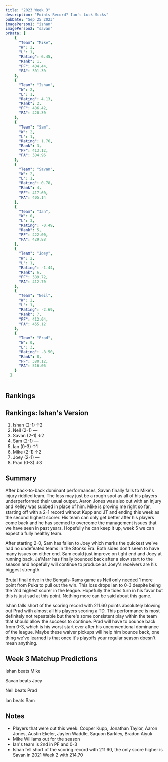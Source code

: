 ```yaml
---
title: "2023 Week 3"
description: "Points Record? Ian's Luck Sucks"
pubDate: "Sep 25 2023"
imagePerson1: "ishan"
imagePerson2: "savan"
prData: [
	{
	  "Team": "Mike",
	  "W": 2,
	  "L": 1,
	  "Rating": 6.45,
	  "Rank": 1,
	  "PF": 404.44,
	  "PA": 301.30
	},
	{
	  "Team": "Ishan",
	  "W": 2,
	  "L": 1,
	  "Rating": 4.13,
	  "Rank": 2,
	  "PF": 486.42,
	  "PA": 420.30
	},
	{
	  "Team": "Sam",
	  "W": 2,
	  "L": 1,
	  "Rating": 1.76,
	  "Rank": 3,
	  "PF": 413.12,
	  "PA": 384.96
	},
	{
	  "Team": "Savan",
	  "W": 2,
	  "L": 1,
	  "Rating": 0.78,
	  "Rank": 4,
	  "PF": 417.60,
	  "PA": 405.14
	},
	{
	  "Team": "Ian",
	  "W": 0,
	  "L": 3,
	  "Rating": -0.49,
	  "Rank": 5,
	  "PF": 422.00,
	  "PA": 429.88
	},
	{
	  "Team": "Joey",
	  "W": 2,
	  "L": 1,
	  "Rating": -1.44,
	  "Rank": 6,
	  "PF": 389.72,
	  "PA": 412.70
	},
	{
	  "Team": "Neil",
	  "W": 2,
	  "L": 1,
	  "Rating": -2.69,
	  "Rank": 7,
	  "PF": 412.04,
	  "PA": 455.12
	},
	{
	  "Team": "Prad",
	  "W": 0,
	  "L": 3,
	  "Rating": -8.50,
	  "Rank": 8,
	  "PF": 380.12,
	  "PA": 516.06
	}
  ]
---
```



## Rankings

<PowerRankingTable client:load data={frontmatter.prData} />

## Rankings: Ishan's Version

1. Ishan (2-1) ↑2
2. Neil (2-1) —
3. Savan (2-1) ↓2
4. Sam (2-1) —
5. Ian (0-3) ↑1
6. Mike (2-1) ↑2
7. Joey (2-1) —
8. Prad (0-3) ↓3

## Summary

After back-to-back dominant performances, Savan finally falls to Mike's injury riddled team. The loss may just be a rough spot as all
of his players underperformed their usual output. Aaron Jones was also out with an injury and Kelley was subbed in place of him. Mike
is proving me right so far, starting off with a 2-1 record without Kupp and JT and ending this week as the second highest scorer. His 
team can only get better after his players come back and he has seemed to overcome the management issues that we have seen in past years. 
Hopefully he can keep it up, week 5 we can expect a fully healthy team.

After starting 2-0, Sam has fallen to Joey which marks the quickest we've had no undefeated teams in the Stonks Era. Both sides don't
seem to have many issues on either end. Sam could just improve on tight end and Joey at running back. Ja'Marr has finally bounced back
after a slow start to the season and hopefully will continue to produce as Joey's receivers are his biggest strength.

Brutal final drive in the Bengals-Rams game as Neil only needed 1 more point from Puka to pull out the win. This loss drops Ian to 0-3
despite being the 2nd highest scorer in the league. Hopefully the tides turn in his favor but this is just sad at this point. Nothing
more can be said about this game.

Ishan falls short of the scoring record with 211.60 points absolutely blowing out Prad with almost all his players scoring a TD. This
performance is most definitely not repeatable but there's some consistent play within the team that should allow the success to continue.
Prad will have to bounce back from 0-3, which is his worst start ever after his unconventional dominance of the league. Maybe these waiver
pickups will help him bounce back, one thing we've learned is that once it's playoffs your regular season doesn't mean anything.

## Week 3 Matchup Predictions

Ishan beats Mike

Savan beats Joey

Neil beats Prad

Ian beats Sam

## Notes

* Players that were out this week: Cooper Kupp, Jonathan Taylor, Aaron Jones, Austin Ekeler, Jaylen Waddle, Saquon Barkley, Bradon Aiyuk
* Mike Williams out for the season
* Ian's team is 2nd in PF and 0-3
* Ishan fell short of the scoring record with 211.60, the only score higher is Savan in 2021 Week 2 with 214.70